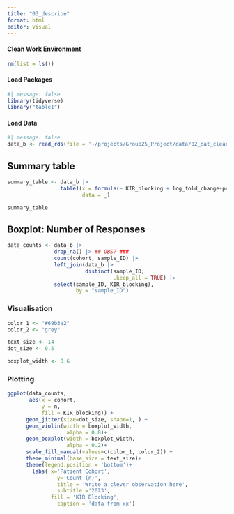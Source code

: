 ```yaml
---
title: "03_describe"
format: html
editor: visual
---
```


#### Clean Work Environment

```r
rm(list = ls())
```

#### Load Packages

```r
#| message: false
library(tidyverse)
library("table1")
```

#### Load Data

```r
#| message: false
data_b <- read_rds(file = '~/projects/Group25_Project/data/02_dat_clean_barracoda.RDS')
```

## Summary table

```r

summary_table <- data_b |>
                 table1(x = formula(~ KIR_blocking + log_fold_change+protein + HLA| cohort),
                        data = _)

summary_table
```

## Boxplot: Number of Responses

```r
data_counts <- data_b |>
               drop_na() |> ## OBS? ###
               count(cohort, sample_ID) |>
               left_join(data_b |> 
                         distinct(sample_ID, 
                                  .keep_all = TRUE) |>
               select(sample_ID, KIR_blocking), 
                      by = "sample_ID")
```

### Visualisation

```r

color_1 <- "#69b3a2"
color_2 <- "grey"

text_size <- 14
dot_size <- 0.5

boxplot_width <- 0.6
```

### Plotting

```r

ggplot(data_counts, 
       aes(x = cohort, 
           y = n, 
           fill = KIR_blocking)) + 
      geom_jitter(size=dot_size, shape=1, ) +
      geom_violin(width = boxplot_width,
                   alpha = 0.8)+
      geom_boxplot(width = boxplot_width,
                   alpha = 0.2)+
      scale_fill_manual(values=c(color_1, color_2)) +
      theme_minimal(base_size = text_size)+
      theme(legend.position = 'bottom')+
    	labs( x='Patient Cohort',
        		y='Count (n)',
        		title = 'Write a clever observation here',
        		subtitle ='2023',
        	  fill = 'KIR Blocking',
        		caption = 'data from xx')
```
